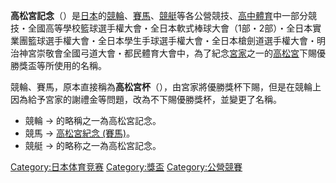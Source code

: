 {{Multiple issues|
{{Unreferenced|time=2020-09-30T12:22:34+00:00}}
{{Rough translation|time=2020-09-30T12:22:34+00:00}}
}}
'''高松宮記念'''（{{lang-ja|高松宮記念}}）是[[日本|日本]]的[[競輪賽|競輪]]、[[賽馬|賽馬]]、[[日本競艇|競艇]]等各公營競技、[[日本全国高中综合体育大赛|高中體育]]中一部分競技・全國高等學校籃球選手權大會・全日本軟式棒球大會（1部・2部）・全日本實業團籃球選手權大會・全日本學生手球選手權大會・全日本槍劍道選手權大會・明治神宮崇敬會全國弓道大會・都民體育大會中，為了紀念[[宮家|宮家]]之一的[[高松宮|高松宮]]下賜優勝獎盃等所使用的名稱。

競輪、賽馬，原本直接稱為'''高松宮杯'''（{{lang-ja|高松宮杯}}），由宮家將優勝獎杯下賜，但是在競輪上因為給予宮家的謝禮金等問題，改為不下賜優勝獎杯，並變更了名稱。

* 競輪 → {{link-ja|高松宮紀念盃競輪|高松宮記念杯競輪}}的略稱之一為高松宮記念。
* 競馬 → [[高松宮紀念_(賽馬)|高松宮紀念 (賽馬)]]。
* 競艇 → {{link-ja|高松宮紀念特別競走|高松宮記念特別競走}}的略称之一為高松宮記念。

{{Japanese royal-stub}}
[[Category:日本体育竞赛|Category:日本体育竞赛]]
[[Category:獎盃|Category:獎盃]]
[[Category:公營競賽|Category:公營競賽]]